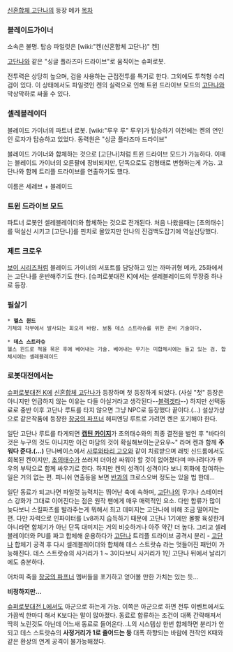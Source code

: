 [[신혼합체 고단나]]의 등장 메카
[[목차]]
=== 블레이드가이너 === 
소속은 불명. 탑승 파일럿은 [wiki:"켄(신혼합체 고단나)" 켄] 

[[고단나]]와 같은 "싱글 플라즈마 드라이브"로 움직이는 슈퍼로봇. 

전투력은 상당히 높으며, 검을 사용하는 근접전투를 특기로 한다. 그외에도 투척형 수리검이 있다. 이 상태에서도 파일럿인 켄의 실력으로 인해 트윈 드라이브 모드의 [[고단나]]와 막상막하로 싸울 수 있다.

=== 셀레블레이더 ===
블레이드 가이너의 파트너 로봇. [wiki:"루우 루" 루우]가 탑승하기 이전에는 켄의 연인인 로자가 탑승하고 있었다. 동력원은 "싱글 플라즈마 드라이브"

블레이드 가이너와 합체하는 것으로 [고단나]처럼 트윈 드라이브 모드가 가능하다. 이때는 블레이드 가이너의 오른팔에 장비되지만, 단독으로도 검형태로 변형하는게 가능. 고단나와 함께 트리플 드라이브를 연출하기도 했다.

이름은 세레브 + 블레이드

=== 트윈 드라이브 모드 ===
파트너 로봇인 셀레블레이더와 합체하는 것으로 전개된다. 처음 나왔을때는 [초의태수]를 떡실신 시키고 [고단나]를 핀치로 몰았지만 안나의 진검백도잡기에 역실신당했다.

=== 제트 크로우 ===
[[보이 시리즈]]처럼 블레이드 가이너의 서포트를 담당하고 있는 까마귀형 메카, 25화에서는 고단나를 운반해주기도 한다. [슈퍼로봇대전 K]에서는 셀레블레이드의 무장중 하나로 등장.

=== 필살기 ===
 * '''헬스 윈드'''
 기체의 각부에서 발사되는 회오리 바람. 보통 데스 스트라슈를 위한 준비 기술이다.

 * '''데스 스트라슈'''
 헬스 윈드로 적을 묶은 후에 베어내는 기술. 베어내는 무기는 미합체시에는 들고 있는 검. 합체시에는 셀레블레이드

=== 로봇대전에서는 ===
[[슈퍼로봇대전 K]]에 [[신혼합체 고단나]]가 등장하며 첫 등장하게 되었다.  (사실 "첫" 등장은 아니지만 언급하지 않는 이유는 다들 아실거라고 생각된다--[[블랙겟타]]--) 하지만 선택동료로 중반 이후 고단나 루트를 타지 않으면 그냥 NPC로 등장했다 끝이다.(...) 설상가상으로 같은작품에 등장한 [[창궁의 파프너]] 헤피엔딩 루트로 가려면 켄은 포기해야 한다. 

일단 고단나 루트를 타게되면 '''[[캡틴 카이지]]'''가 초의태수와의 최종 결전을 벌인 후 "바다의 것은 누구의 것도 아니지만 이건 마담의 것이 확실해보이는군요우~" 라며 켄과 함께 '''주워다 준다.(...)''' 단나베이스에서 [[사루와타리 고오]]와 같이 치료받으며 래빗 신드롬에서도 회복된 켄이지만, [[초의태수]]가 쓰러져 더이상 싸워야 할 것이 없어졌다며 떠나려다가 루우의 부탁으로 함께 싸우기로 한다. 하지만 켄의 성격이 성격이다 보니 회화에 참여하는 일은 거의 없는 편. 피니쉬 연출등을 보면 [[반]]과의 크로스오버 정도는 있을 법 한데...

일단 동료가 되고나면 파일럿 능력치는 뛰어난 축에 속하며, [[고단나]]의 무기나 스테이터스 강화가 그대로 이어진다는 점은 원작 팬에게 매우 매력적인 요소. 다만 합류가 많이 늦다보니 스킬파츠를 발라주는게 뭐해서 최고 데미지는 고단나에 비해 조금 떨어지는 편. 다만 자력으로 인파이터를 Lv8까지 습득하기 때문에 고단나 1기에만 몰빵 육성한게 아니라면 합체기가 아닌 단독 대미지는 거의 비슷하거나 아주 약간 더 높다. 그리고 셀레블레이더와 PU를 짜고 합체해 운용하다가 [[고단나]] 트리플 드라이브 공격시 분리 - [[고단나]] 합체기 공격 후 다시 셀레블레이더와 합체해 데스 스트랏슈 라는 멋들어진 패턴이 가능해진다. 데스 스트랏슈의 사거리가 1 ~ 3이다보니 사거리가 1인 고단나 뒤에서 날리기에도 충분하다.

어차피 죽을 [[창궁의 파프너]] 멤버들을 포기하고 얻어볼 만한 가치는 있는 듯...

'''비정하지만...'''

[[슈퍼로봇대전 L]]에서도 아군으로 하는게 가능. 이쪽은 아군으로 하면 전투 이벤트에서도 가끔씩 한마디 해서 K보다는 말이 많아졌다. 동료로 합류하는 조건이 대폭 간략해져서 딱히 노린것도 아닌데 어느새 동료로 들어온다...L의 시스템상 한번 합체하면 분리가 안되고 데스 스트랏슈의 '''사정거리가 1로 줄어드는 등''' 대폭 하향되는 바람에 전작인 K때와 같은 환상의 연계 공격이 불가능해졌다. 
